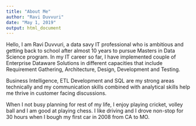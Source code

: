 ```yaml
---
title: "About Me"
author: "Ravi Duvvuri"
date: "May 1, 2019"
output: html_document
---
```


Hello, I am Ravi Duvvuri, a data savy IT professional who is ambitious and getting back to school after almost 10 years to pursue Masters in Data Science program. In my IT career so far, I have implemented couple of Enterprise Dataware Solutions in different capacities that include Requirement Gathering, Architecture, Design, Development and Testing.

Business Intelligence, ETL Development and SQL are my strong areas technically and my communication skills combined with analytical skills help me thrive in customer facing discussions.

When I not busy planning for rest of my life, I enjoy playing cricket, volley ball and I am good at playing chess. I like driving and I drove non-stop for 30 hours when I bough my first car in 2008 from CA to MO.
